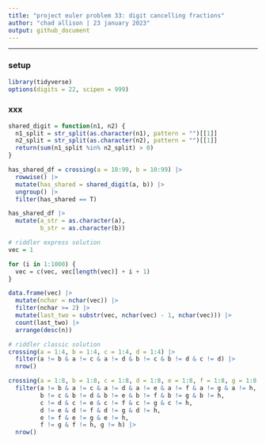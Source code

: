 ```yaml
---
title: "project euler problem 33: digit cancelling fractions"
author: "chad allison | 23 january 2023"
output: github_document
---
```


___

### setup

```r
library(tidyverse)
options(digits = 22, scipen = 999)
```

### xxx

```r
shared_digit = function(n1, n2) {
  n1_split = str_split(as.character(n1), pattern = "")[[1]]
  n2_split = str_split(as.character(n2), pattern = "")[[1]]
  return(sum(n1_split %in% n2_split) > 0)
}

has_shared_df = crossing(a = 10:99, b = 10:99) |>
  rowwise() |>
  mutate(has_shared = shared_digit(a, b)) |>
  ungroup() |>
  filter(has_shared == T)

has_shared_df |>
  mutate(a_str = as.character(a),
         b_str = as.character(b))
```






```r
# riddler express solution
vec = 1

for (i in 1:1000) {
  vec = c(vec, vec[length(vec)] + i + 1)
}

data.frame(vec) |>
  mutate(nchar = nchar(vec)) |>
  filter(nchar >= 2) |>
  mutate(last_two = substr(vec, nchar(vec) - 1, nchar(vec))) |>
  count(last_two) |>
  arrange(desc(n))
```

```r
# riddler classic solution
crossing(a = 1:4, b = 1:4, c = 1:4, d = 1:4) |>
  filter(a != b & a != c & a != d & b != c & b != d & c != d) |>
  nrow()

crossing(a = 1:8, b = 1:8, c = 1:8, d = 1:8, e = 1:8, f = 1:8, g = 1:8, h = 1:8) |>
  filter(a != b & a != c & a != d & a != e & a != f & a != g & a != h,
         b != c & b != d & b != e & b != f & b != g & b != h,
         c != d & c != e & c != f & c != g & c != h,
         d != e & d != f & d != g & d != h,
         e != f & e != g & e != h,
         f != g & f != h, g != h) |>
  nrow()
```





































